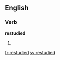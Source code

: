 ==English==

===Verb===
'''restudied'''

# {{en-past of|restudy}}

[[fr:restudied]]
[[sv:restudied]]
